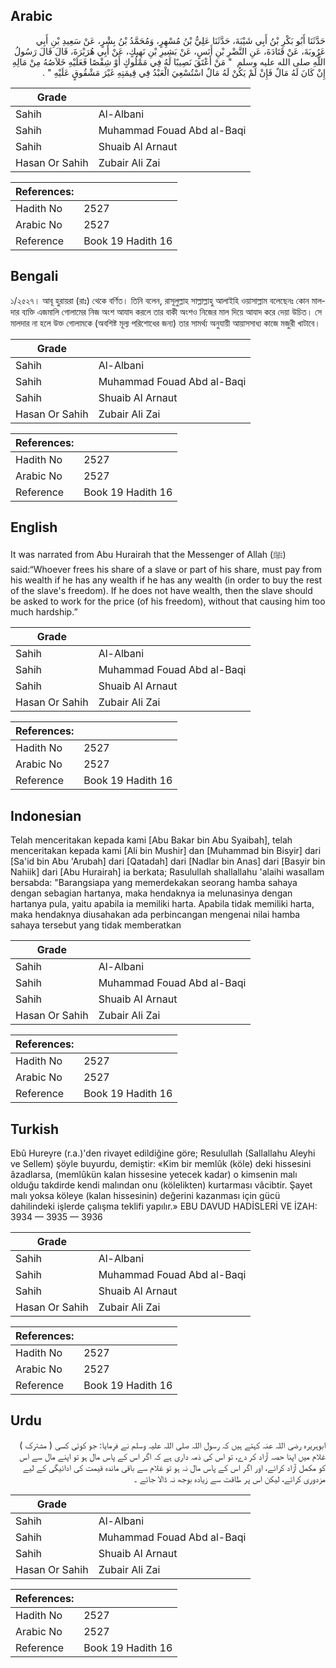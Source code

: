 ## Arabic


<div dir="rtl" lang="ar" style={{fontSize:'larger',backgroundColor:'#f8f9fa',padding:20}}>
حَدَّثَنَا أَبُو بَكْرِ بْنُ أَبِي شَيْبَةَ، حَدَّثَنَا عَلِيُّ بْنُ مُسْهِرٍ، وَمُحَمَّدُ بْنُ بِشْرٍ، عَنْ سَعِيدِ بْنِ أَبِي عَرُوبَةَ، عَنْ قَتَادَةَ، عَنِ النَّضْرِ بْنِ أَنَسٍ، عَنْ بَشِيرِ بْنِ نَهِيكٍ، عَنْ أَبِي هُرَيْرَةَ، قَالَ قَالَ رَسُولُ اللَّهِ صلى الله عليه وسلم ‏ "‏ مَنْ أَعْتَقَ نَصِيبًا لَهُ فِي مَمْلُوكٍ أَوْ شِقْصًا فَعَلَيْهِ خَلاَصُهُ مِنْ مَالِهِ إِنْ كَانَ لَهُ مَالٌ فَإِنْ لَمْ يَكُنْ لَهُ مَالٌ اسْتُسْعِيَ الْعَبْدُ فِي قِيمَتِهِ غَيْرَ مَشْقُوقٍ عَلَيْهِ ‏"‏ ‏.‏
</div>
<div style={{backgroundColor:'#f8f9fa',padding:20, marginBottom: 10}}><table> <thead> <tr> <th>Grade</th> <th></th> </tr> </thead> <tbody> <tr><td>Sahih</td><td>Al-Albani</td></tr><tr><td>Sahih</td><td>Muhammad Fouad Abd al-Baqi</td></tr><tr><td>Sahih</td><td>Shuaib Al Arnaut</td></tr><tr><td>Hasan Or Sahih</td><td>Zubair Ali Zai</td></tr></tbody></table><table> <thead> <tr> <th>References:</th> <th></th> </tr> </thead> <tbody><tr><td>Hadith No</td><td>2527</td></tr><tr><td>Arabic No</td><td>2527</td></tr><tr><td>Reference</td><td>Book 19 Hadith 16</td></tr></tbody></table></div>

## Bengali


<div dir="ltr" lang="bn" style={{fontSize:'larger',backgroundColor:'#f8f9fa',padding:20}}>
১/২৫২৭। আবূ হুরায়রা (রাঃ) থেকে বর্ণিত। তিনি বলেন, রাসূলুল্লাহ সাল্লাল্লাহু আলাইহি ওয়াসাল্লাম বলেছেনঃ কোন মালদার ব্যক্তি এজমালি গোলামের নিজ অংশ আযাদ করলে তার বাকী অংশও নিজের মাল দিয়ে আযাদ করে দেয়া উচিত। সে মালদার না হলে উক্ত গোলামকে (অবশিষ্ট মূল্য পরিশোধের জন্য) তার সামর্থ্য অনুযায়ী আয়াসসাধ্য কাজে মজুরী খাটাবে।
</div>
<div style={{backgroundColor:'#f8f9fa',padding:20, marginBottom: 10}}><table> <thead> <tr> <th>Grade</th> <th></th> </tr> </thead> <tbody> <tr><td>Sahih</td><td>Al-Albani</td></tr><tr><td>Sahih</td><td>Muhammad Fouad Abd al-Baqi</td></tr><tr><td>Sahih</td><td>Shuaib Al Arnaut</td></tr><tr><td>Hasan Or Sahih</td><td>Zubair Ali Zai</td></tr></tbody></table><table> <thead> <tr> <th>References:</th> <th></th> </tr> </thead> <tbody><tr><td>Hadith No</td><td>2527</td></tr><tr><td>Arabic No</td><td>2527</td></tr><tr><td>Reference</td><td>Book 19 Hadith 16</td></tr></tbody></table></div>

## English


<div dir="ltr" lang="en" style={{fontSize:'larger',backgroundColor:'#f8f9fa',padding:20}}>
It was narrated from Abu Hurairah that the Messenger of Allah (ﷺ) said:“Whoever frees his share of a slave or part of his share, must pay from his wealth if he has any wealth if he has any wealth (in order to buy the rest of the slave's freedom). If he does not have wealth, then the slave should be asked to work for the price (of his freedom), without that causing him too much hardship.”
</div>
<div style={{backgroundColor:'#f8f9fa',padding:20, marginBottom: 10}}><table> <thead> <tr> <th>Grade</th> <th></th> </tr> </thead> <tbody> <tr><td>Sahih</td><td>Al-Albani</td></tr><tr><td>Sahih</td><td>Muhammad Fouad Abd al-Baqi</td></tr><tr><td>Sahih</td><td>Shuaib Al Arnaut</td></tr><tr><td>Hasan Or Sahih</td><td>Zubair Ali Zai</td></tr></tbody></table><table> <thead> <tr> <th>References:</th> <th></th> </tr> </thead> <tbody><tr><td>Hadith No</td><td>2527</td></tr><tr><td>Arabic No</td><td>2527</td></tr><tr><td>Reference</td><td>Book 19 Hadith 16</td></tr></tbody></table></div>

## Indonesian


<div dir="ltr" lang="id" style={{fontSize:'larger',backgroundColor:'#f8f9fa',padding:20}}>
Telah menceritakan kepada kami [Abu Bakar bin Abu Syaibah], telah menceritakan kepada kami [Ali bin Mushir] dan [Muhammad bin Bisyir] dari [Sa'id bin Abu 'Arubah] dari [Qatadah] dari [Nadlar bin Anas] dari [Basyir bin Nahiik] dari [Abu Hurairah] ia berkata; Rasulullah shallallahu 'alaihi wasallam bersabda: "Barangsiapa yang memerdekakan seorang hamba sahaya dengan sebagian hartanya, maka hendaknya ia melunasinya dengan hartanya pula, yaitu apabila ia memiliki harta. Apabila tidak memiliki harta, maka hendaknya diusahakan ada perbincangan mengenai nilai hamba sahaya tersebut yang tidak memberatkan
</div>
<div style={{backgroundColor:'#f8f9fa',padding:20, marginBottom: 10}}><table> <thead> <tr> <th>Grade</th> <th></th> </tr> </thead> <tbody> <tr><td>Sahih</td><td>Al-Albani</td></tr><tr><td>Sahih</td><td>Muhammad Fouad Abd al-Baqi</td></tr><tr><td>Sahih</td><td>Shuaib Al Arnaut</td></tr><tr><td>Hasan Or Sahih</td><td>Zubair Ali Zai</td></tr></tbody></table><table> <thead> <tr> <th>References:</th> <th></th> </tr> </thead> <tbody><tr><td>Hadith No</td><td>2527</td></tr><tr><td>Arabic No</td><td>2527</td></tr><tr><td>Reference</td><td>Book 19 Hadith 16</td></tr></tbody></table></div>

## Turkish


<div dir="ltr" lang="tr" style={{fontSize:'larger',backgroundColor:'#f8f9fa',padding:20}}>
Ebû Hureyre (r.a.)'den rivayet edildiğine göre; Resulullah (Sallallahu Aleyhi ve Sellem) şöyle buyurdu, demiştir: «Kim bir memlûk (köle) deki hissesini âzadlarsa, (memlûkün kalan hissesine yetecek kadar) o kimsenin malı olduğu takdirde kendi malından onu (kölelikten) kurtarması vâcibtir. Şayet malı yoksa köleye (kalan hissesinin) değerini kazanması için gücü dahilindeki işlerde çalışma teklifi yapılır.» EBU DAVUD HADİSLERİ VE İZAH: 3934 — 3935 — 3936
</div>
<div style={{backgroundColor:'#f8f9fa',padding:20, marginBottom: 10}}><table> <thead> <tr> <th>Grade</th> <th></th> </tr> </thead> <tbody> <tr><td>Sahih</td><td>Al-Albani</td></tr><tr><td>Sahih</td><td>Muhammad Fouad Abd al-Baqi</td></tr><tr><td>Sahih</td><td>Shuaib Al Arnaut</td></tr><tr><td>Hasan Or Sahih</td><td>Zubair Ali Zai</td></tr></tbody></table><table> <thead> <tr> <th>References:</th> <th></th> </tr> </thead> <tbody><tr><td>Hadith No</td><td>2527</td></tr><tr><td>Arabic No</td><td>2527</td></tr><tr><td>Reference</td><td>Book 19 Hadith 16</td></tr></tbody></table></div>

## Urdu


<div dir="rtl" lang="ur" style={{fontSize:'larger',backgroundColor:'#f8f9fa',padding:20}}>
ابوہریرہ رضی اللہ عنہ کہتے ہیں کہ رسول اللہ صلی اللہ علیہ وسلم نے فرمایا: جو کوئی کسی ( مشترک ) غلام میں اپنا حصہ آزاد کر دے، تو اس کی ذمہ داری ہے کہ اگر اس کے پاس مال ہو تو اپنے مال سے اس کو مکمل آزاد کرائے، اور اگر اس کے پاس مال نہ ہو تو غلام سے باقی ماندہ قیمت کی ادائیگی کے لیے مزدوری کرائے، لیکن اس پر طاقت سے زیادہ بوجھ نہ ڈالا جائے ۔
</div>
<div style={{backgroundColor:'#f8f9fa',padding:20, marginBottom: 10}}><table> <thead> <tr> <th>Grade</th> <th></th> </tr> </thead> <tbody> <tr><td>Sahih</td><td>Al-Albani</td></tr><tr><td>Sahih</td><td>Muhammad Fouad Abd al-Baqi</td></tr><tr><td>Sahih</td><td>Shuaib Al Arnaut</td></tr><tr><td>Hasan Or Sahih</td><td>Zubair Ali Zai</td></tr></tbody></table><table> <thead> <tr> <th>References:</th> <th></th> </tr> </thead> <tbody><tr><td>Hadith No</td><td>2527</td></tr><tr><td>Arabic No</td><td>2527</td></tr><tr><td>Reference</td><td>Book 19 Hadith 16</td></tr></tbody></table></div>